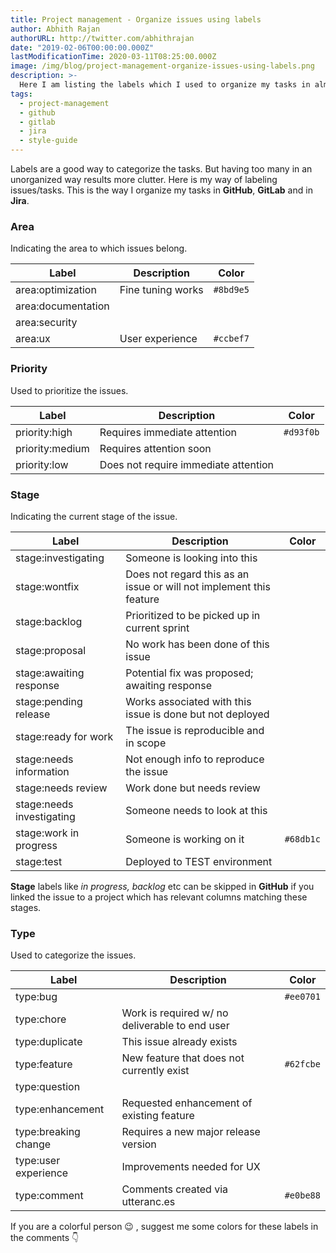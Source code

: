 ```yaml
---
title: Project management - Organize issues using labels
author: Abhith Rajan
authorURL: http://twitter.com/abhithrajan
date: "2019-02-06T00:00:00.000Z"
lastModificationTime: 2020-03-11T08:25:00.000Z
image: /img/blog/project-management-organize-issues-using-labels.png
description: >-
  Here I am listing the labels which I used to organize my tasks in almost all the project management solutions like Jira, Gitlab and GitHub.
tags:
  - project-management
  - github
  - gitlab
  - jira
  - style-guide
---
```



Labels are a good way to categorize the tasks. But having too many in an unorganized way results more clutter.
Here is my way of labeling issues/tasks. This is the way I organize my tasks in **GitHub**, **GitLab** and in **Jira**.

### Area

Indicating the area to which issues belong.

| Label                                           | Description       | Color     |
| ----------------------------------------------- | ----------------- | --------- |
| <Badge fill="#8bd9e5">area:optimization</Badge> | Fine tuning works | `#8bd9e5` |
| area:documentation                              |                   |           |
| area:security                                   |                   |           |
| <Badge fill="#d93f0b">area:ux</Badge>           | User experience   | `#ccbef7` |

### Priority

Used to prioritize the issues.

| Label                                                        | Description                          | Color     |
| ------------------------------------------------------------ | ------------------------------------ | --------- |
| <Badge fill="#d93f0b" textColorIsWhite>priority:high</Badge> | Requires immediate attention         | `#d93f0b` |
| priority:medium                                              | Requires attention soon              |           |
| priority:low                                                 | Does not require immediate attention |           |

### Stage

Indicating the current stage of the issue.

| Label                                                                 | Description                                                         | Color     |
| --------------------------------------------------------------------- | ------------------------------------------------------------------- | --------- |
| stage:investigating                                                   | Someone is looking into this                                        |           |
| stage:wontfix                                                         | Does not regard this as an issue or will not implement this feature |           |
| stage:backlog                                                         | Prioritized to be picked up in current sprint                       |           |
| stage:proposal                                                        | No work has been done of this issue                                 |           |
| stage:awaiting response                                               | Potential fix was proposed; awaiting response                       |           |
| stage:pending release                                                 | Works associated with this issue is done but not deployed           |           |
| stage:ready for work                                                  | The issue is reproducible and in scope                              |           |
| stage:needs information                                               | Not enough info to reproduce the issue                              |           |
| stage:needs review                                                    | Work done but needs review                                          |           |
| stage:needs investigating                                             | Someone needs to look at this                                       |           |
| <Badge fill="#68db1c" textColorIsWhite>stage:work in progress</Badge> | Someone is working on it                                            | `#68db1c` |
| stage:test                                                            | Deployed to TEST environment                                        |           |

**Stage** labels like _in progress, backlog_ etc can be skipped in **GitHub** if you linked the issue to a project which has relevant columns matching these stages.

### Type

Used to categorize the issues.

| Label                                                   | Description                                    | Color     |
| ------------------------------------------------------- | ---------------------------------------------- | --------- |
| <Badge fill="#ee0701" textColorIsWhite>type:bug</Badge> |                                                | `#ee0701` |
| type:chore                                              | Work is required w/ no deliverable to end user |           |
| type:duplicate                                          | This issue already exists                      |           |
| <Badge fill="#62fcbe">type:feature</Badge>              | New feature that does not currently exist      | `#62fcbe` |
| type:question                                           |                                                |           |
| type:enhancement                                        | Requested enhancement of existing feature      |           |
| type:breaking change                                    | Requires a new major release version           |           |
| type:user experience                                    | Improvements needed for UX                     |           |
| <Badge fill="#e0be88">type:comment</Badge>              | Comments created via utteranc.es               | `#e0be88` |

If you are a colorful person 😉 , suggest me some colors for these labels in the comments :point_down:
